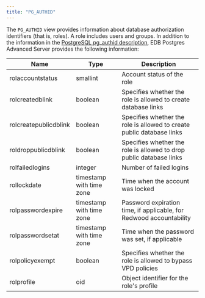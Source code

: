 ```yaml
---
title: "PG_AUTHID"
---
```


The `PG_AUTHID` view provides information about database authorization identifiers (that is, roles). A role includes users and groups. In addition to the information in the [PostgreSQL pg_authid description](https://www.postgresql.org/docs/current/catalog-pg-authid.html), EDB Postgres Advanced Server provides the following information:

| Name                  | Type                     | Description                                                           |
| --------------------- | ------------------------ | --------------------------------------------------------------------- |
| rolaccountstatus      | smallint                 | Account status of the role                                            |
| rolcreatedblink       | boolean                  | Specifies whether the role is allowed to create database links        |
| rolcreatepublicdblink | boolean                  | Specifies whether the role is allowed to create public database links |
| roldroppublicdblink   | boolean                  | Specifies whether the role is allowed to drop public database links   |
| rolfailedlogins       | integer                  | Number of failed logins                                               |
| rollockdate           | timestamp with time zone | Time when the account was locked                                      |
| rolpasswordexpire     | timestamp with time zone | Password expiration time, if applicable, for Redwood accountability   |
| rolpasswordsetat      | timestamp with time zone | Time when the password was set, if applicable                         |
| rolpolicyexempt       | boolean                  | Specifies whether the role is allowed to bypass VPD policies          |
| rolprofile            | oid                      | Object identifier for the role's profile                              |
